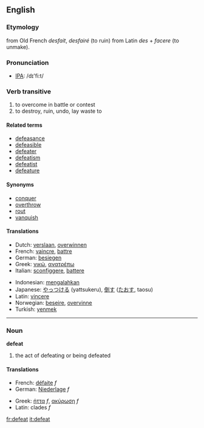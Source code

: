 ==English==

===Etymology===
from Old French ''desfait'', ''desfairé'' (to ruin) from Latin ''des'' + ''facere'' (to unmake).

===Pronunciation===
*[[w:IPA|IPA]]: /d&#618;'fi:t/

===Verb transitive===
{{en-infl-reg-consonant|defeat||}}
# to overcome in battle or contest
# to destroy, ruin, undo, lay waste to

====Related terms====
*[[defeasance]]
*[[defeasible]]
*[[defeater]]
*[[defeatism]]
*[[defeatist]]
*[[defeature]]

====Synonyms====
*[[conquer]]
*[[overthrow]]
*[[rout]]
*[[vanquish]]

====Translations====
{{top}}
*Dutch: [[verslaan]], [[overwinnen]]
*French: [[vaincre]], [[battre]]
*German: [[besiegen]]
*Greek: [[νικώ]], [[ανατρέπω]]
*Italian: [[sconfiggere]], [[battere]]
{{mid}}
*Indonesian: [[mengalahkan]]
*Japanese: [[やっつける]] (yattsukeru), [[倒す]] ([[たおす]], taosu)
*Latin: [[vincere]]
*Norwegian: [[beseire]], [[overvinne]]
*Turkish: [[yenmek]]
{{bottom}}
----
===Noun===
'''defeat'''
# the act of defeating or being defeated

====Translations====
{{top}}
*French: [[défaite]] ''f''
*German: [[Niederlage]] ''f''
{{mid}}
*Greek: [[ήττα]] ''f'', [[ακύρωση]] ''f''
*Latin: clades ''f''
{{bottom}}

[[fr:defeat]]
[[it:defeat]]